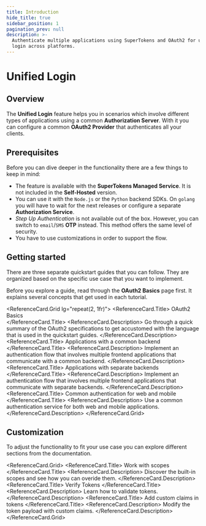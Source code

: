 ```yaml
---
title: Introduction
hide_title: true
sidebar_position: 1
pagination_prev: null
description: >-
  Authenticate multiple applications using SuperTokens and OAuth2 for unified
  login across platforms.
---
```



# Unified Login 

## Overview

The **Unified Login** feature helps you in scenarios which involve  different types of applications using a common **Authorization Server**.
With it you can configure a common **OAuth2 Provider** that authenticates all your clients.


## Prerequisites

<PaidFeatureCallout />

Before you can dive deeper in the functionality there are a few things to keep in mind: 
- The feature is available with the **SuperTokens Managed Service**.
It is not included in the **Self-Hosted** version.
- You can use it with the `Node.js` or the `Python` backend SDKs.
On `golang` you will have to wait for the next releases or configure a separate **Authorization Service**.
- *Step Up Authentication* is not available out of the box.
However, you can switch to `email`/`SMS` **OTP** instead. This method offers the same level of security.
- You have to use customizations in order to support the flow.

## Getting started 

There are three separate quickstart guides that you can follow. 
They are organized based on the specific use case that you want to implement.

Before you explore a guide, read through the **OAuth2 Basics** page first.
It explains several concepts that get used in each tutorial.

<ReferenceCard.Grid lg="repeat(2, 1fr)">
  <ReferenceCard href="/docs/authentication/unified-login/oauth2-basics">
    <ReferenceCard.Title>
      OAuth2 Basics <br />
    </ReferenceCard.Title>
    <ReferenceCard.Description>
      Go through a quick summary of the OAuth2 specifications to get accustomed with the language that is used in the quickstart guides.
    </ReferenceCard.Description>
  </ReferenceCard>
  <ReferenceCard href="/docs/authentication/unified-login/quickstart-guides/multiple-frontends-with-a-single-backend">
    <ReferenceCard.Title>
      Applications with a common backend
    </ReferenceCard.Title>
    <ReferenceCard.Description>
      Implement an authentication flow that involves multiple frontend applications that communicate with a common backend.
    </ReferenceCard.Description>
  </ReferenceCard>
  <ReferenceCard href="/docs/authentication/unified-login/quickstart-guides/multiple-frontends-with-separate-backends">
    <ReferenceCard.Title>
      Applications with separate backends
    </ReferenceCard.Title>
    <ReferenceCard.Description>
      Implement an authentication flow that involves multiple frontend applications that communicate with separate backends.
    </ReferenceCard.Description>
  </ReferenceCard>
  <ReferenceCard href="/docs/authentication/unified-login/quickstart-guides/reuse-website-login">
    <ReferenceCard.Title>
      Common authentication for web and mobile 
    </ReferenceCard.Title>
    <ReferenceCard.Description>
      Use a common authentication service for both web and mobile applications.
    </ReferenceCard.Description>
  </ReferenceCard>
</ReferenceCard.Grid>


## Customization 

To adjust the functionality to fit your use case you can explore different sections from the documentation. 

<ReferenceCard.Grid>
  <ReferenceCard href="/docs/authentication/unified-login/work-with-scopes">
    <ReferenceCard.Title>
      Work with scopes
    </ReferenceCard.Title>
    <ReferenceCard.Description>
      Discover the built-in scopes and see how you can overide them.
    </ReferenceCard.Description>
  </ReferenceCard>
  <ReferenceCard href="/docs/authentication/unified-login/verify-tokens">
    <ReferenceCard.Title>
      Verify Tokens
    </ReferenceCard.Title>
    <ReferenceCard.Description>
      Learn how to validate tokens.
    </ReferenceCard.Description>
  </ReferenceCard>
  <ReferenceCard href="/docs/authentication/unified-login/add-custom-claims-in-tokens">
    <ReferenceCard.Title>
      Add custom claims in tokens
    </ReferenceCard.Title>
    <ReferenceCard.Description>
      Modify the token payload with custom claims.
    </ReferenceCard.Description>
  </ReferenceCard>
</ReferenceCard.Grid>


